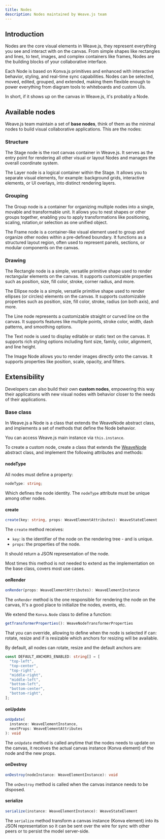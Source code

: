 ```yaml
---
title: Nodes
description: Nodes maintained by Weave.js team
---
```



## Introduction

Nodes are the core visual elements in Weave.js, they represent everything you see and
interact with on the canvas. From simple shapes like rectangles and lines, to text, images,
and complex containers like frames, Nodes are the building blocks of your collaborative
interface.

Each Node is based on Konva.js primitives and enhanced with interactive behavior, styling,
and real-time sync capabilities. Nodes can be selected, moved, edited, grouped, and extended,
making them flexible enough to power everything from diagram tools to whiteboards and custom UIs.

In short, if it shows up on the canvas in Weave.js, it's probably a Node.

## Available nodes

Weave.js team maintain a set of **base nodes**, think of them as the minimal nodes to
build visual collaborative applications. This are the nodes:

### Structure

<Cards>

<Card href="/docs/main/build/nodes/stage" title='Stage'>

The Stage node is the root canvas container in Weave.js. It serves as the entry point
for rendering all other visual or layout Nodes and manages the overall coordinate system.

</Card>

<Card href="/docs/main/build/nodes/layer" title='Layer'>

The Layer node is a logical container within the Stage. It allows you to separate visual
elements, for example: background grids, interactive elements, or UI overlays, into
distinct rendering layers.

</Card>

</Cards>

### Grouping

<Cards>

<Card href="/docs/main/build/nodes/group" title='Group'>

The Group node is a container for organizing multiple nodes into a single, movable
and transformable unit. It allows you to nest shapes or other groups together, enabling
you to apply transformations like positioning, scaling, rotation,or selection as one
unified object.

</Card>

<Card href="/docs/main/build/nodes/frame" title='Frame'>

The Frame node is a container-like visual element used to group and organize other
nodes within a pre-defined boundary. It functions as a structured layout region, often
used to represent panels, sections, or modular components on the canvas.

</Card>

</Cards>

### Drawing

<Cards>

<Card href="/docs/main/build/nodes/rectangle" title='Rectangle'>

The Rectangle node is a simple, versatile primitive shape used to render rectangular
elements on the canvas. It supports customizable properties such as position, size, fill color, stroke, corner radius,
and more.

</Card>

<Card href="/docs/main/build/nodes/ellipse" title='Ellipse'>

The Ellipse node is a simple, versatile primitive shape used to render ellipses (or circles)
elements on the canvas. It supports customizable properties such as position, size, fill color, stroke, radius (on both axis),
and more.

</Card>

<Card href="/docs/main/build/nodes/line" title='Line'>

The Line node represents a customizable straight or curved line on the canvas.
It supports features like multiple points, stroke color, width, dash patterns, and
smoothing options.

</Card>

<Card href="/docs/main/build/nodes/text" title='Text'>

The Text node is used to display editable or static text on the canvas. It supports
rich styling options including font size, family, color, alignment, and line height.

</Card>

<Card href="/docs/main/build/nodes/image" title='Image'>

The Image Node allows you to render images directly onto the canvas. It supports
properties like position, scale, opacity, and filters.

</Card>

</Cards>

## Extensibility

Developers can also build their own **custom nodes**, empowering this way their applications
with new visual nodes with behavior closer to the needs of their applications.

### Base class

In Weave.js a Node is a class that extends the WeaveNode abstract class, and implements a set of
methods that define the Node behavior.

<Callout title="Access the Weave instance">

You can access Weave.js main instance via `this.instance`.

</Callout>

To create a custom node, create a class that extends the [WeaveNode](https://github.com/InditexTech/weavejs/blob/main/code/packages/sdk/src/nodes/node.ts)
abstract class, and implement the following attributes and methods:

#### nodeType

All nodes must define a property:

```ts
nodeType: string;
```

Which defines the node identity. The `nodeType` attribute must be unique among other nodes.

#### create

```ts
create(key: string, props: WeaveElementAttributes): WeaveStateElement
```

The `create` method receives:

- `key`: is the identifier of the node on the rendering tree - and is unique.
- `props`: the properties of the node.

It should return a JSON representation of the node.

<Callout title="Check the base implementation">

Most times this method is not needed to extend as the implementation on the base class, covers most
use cases.

</Callout>

#### onRender

```ts
onRender(props: WeaveElementAttributes): WeaveElementInstance
```

The `onRender` method is the one responsible for rendering the node on the canvas, It's a good place
to initialize the nodes, events, etc.

<Separator />

We extend the `Konva.Node` class to define a function:

```ts
getTransformerProperties(): WeaveNodeTransformerProperties
```

That you can override, allowing to define when the node is selected if can: rotate, resize and if is resizable which anchors for resizing will be available.

By default, all nodes can rotate, resize and the default anchors are:

```ts
const DEFAULT_ANCHORS_ENABLED: string[] = [
  "top-left",
  "top-center",
  "top-right",
  "middle-right",
  "middle-left",
  "bottom-left",
  "bottom-center",
  "bottom-right",
];
```

#### onUpdate

```ts
onUpdate(
  instance: WeaveElementInstance,
  nextProps: WeaveElementAttributes
): void
```

The `onUpdate` method is called anytime that the nodes needs to update on the canvas, it receives the
actual canvas instance (Konva element) of the node and the new props.

#### onDestroy

```ts
onDestroy(nodeInstance: WeaveElementInstance): void
```

The `onDestroy` method is called when the canvas instance needs to be disposed.

#### serialize

```ts
serialize(instance: WeaveElementInstance): WeaveStateElement
```

The `serialize` method transform a canvas instance (Konva element) into its JSON representation so it
can be sent over the wire for sync with other peers or to persist the model server-side.
